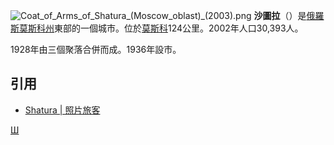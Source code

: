 {{coord|55.5761|N|39.5442|E|display=title}}
[[File:Coat_of_Arms_of_Shatura_(Moscow_oblast)_(2003).png|right]]
'''沙圖拉'''（{{lang-ru|Шату́ра}}）是[[俄羅斯|俄羅斯]][[莫斯科州|莫斯科州]]東部的一個城市。位於[[莫斯科|莫斯科]]124公里。2002年人口30,393人。

1928年由三個聚落合併而成。1936年設市。

==引用==
* [http://zoxexivo.com/zh/entry/shatura-zhi-lu Shatura | 照片旅客]{{dead link|date=2018年3月 |bot=InternetArchiveBot |fix-attempted=yes }}

{{Cities and towns in Moscow Oblast}}

[[Category:莫斯科州城市|Ш]]